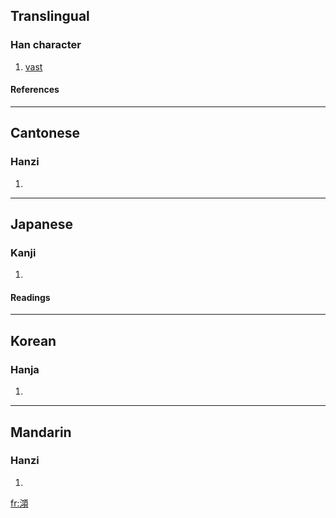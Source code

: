 ==Translingual==
===Han character===
{{Han char|rn=85|rad=水|as=12|sn=15|four=3118<sub>6</sub>|canj=水一一金 (EMMC)}}
# [[vast]]
====References====
{{Han ref|kx=0652.080|dkj=18336|dj=1062.100|hdz=31735.010|uh=6F92|ud=28562|bh=E5FE|bd=58878}}

----
==Cantonese==
===Hanzi===
{{yue-hanzi|jyut=|y=hung3}}
# {{defn|Cantonese}}

----
==Japanese==
===Kanji===
{{ja-kanji|grade=|rs=水12}}
# {{defn|Japanese}} 
====Readings====
{{ja-readings|on=[[こう]] (kō), [[く]] (ku), [[ぐ]] (gu)|kun=}}

----
==Korean==
===Hanja===
{{ko-hanja|hangeul=홍|eumhun=|rv=hong|mr=hong|y=hong}}
# {{defn|Korean}}

----
==Mandarin==
===Hanzi===
{{cmn-hanzi|pin=[[gǒng]] (gong3), [[hǒng]] (hong3), [[hòng]] (hong4)|wg=kung<sup>3</sup>, hung<sup>3</sup>, hung<sup>4</sup>}}
# {{defn|Mandarin}}

[[fr:澒]]